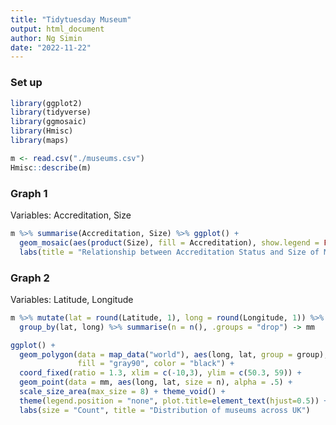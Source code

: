 ```yaml
---
title: "Tidytuesday Museum"
output: html_document
author: Ng Simin
date: "2022-11-22"
---
```


### Set up
``` r
library(ggplot2)
library(tidyverse)
library(ggmosaic)
library(Hmisc)
library(maps)

m <- read.csv("./museums.csv") 
Hmisc::describe(m) 
```

### Graph 1
Variables: Accreditation, Size
``` r
m %>% summarise(Accreditation, Size) %>% ggplot() +
  geom_mosaic(aes(product(Size), fill = Accreditation), show.legend = FALSE) +
  labs(title = "Relationship between Accreditation Status and Size of Museums")
```

### Graph 2
Variables: Latitude, Longitude
``` r
m %>% mutate(lat = round(Latitude, 1), long = round(Longitude, 1)) %>%
  group_by(lat, long) %>% summarise(n = n(), .groups = "drop") -> mm

ggplot() + 
  geom_polygon(data = map_data("world"), aes(long, lat, group = group), 
               fill = "gray90", color = "black") + 
  coord_fixed(ratio = 1.3, xlim = c(-10,3), ylim = c(50.3, 59)) +
  geom_point(data = mm, aes(long, lat, size = n), alpha = .5) + 
  scale_size_area(max_size = 8) + theme_void() + 
  theme(legend.position = "none", plot.title=element_text(hjust=0.5)) +
  labs(size = "Count", title = "Distribution of museums across UK")
```
